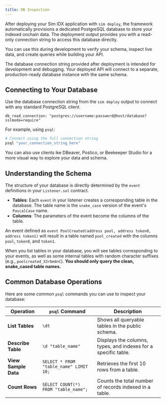```yaml
---
title: DB Inspection
---
```


After deploying your Sim IDX application with `sim deploy`, the framework automatically provisions a dedicated PostgreSQL database to store your indexed onchain data.
The deployment output provides you with a read-only connection string to access this database directly.

You can use this during development to verify your schema, inspect live data, and create queries while building your API.

<Note>
The database connection string provided after deployment is intended for development and debugging.
Your deployed API will connect to a separate, production-ready database instance with the same schema.
</Note>

## Connecting to Your Database

Use the database connection string from the `sim deploy` output to connect with any standard PostgreSQL client.

```
db_read_connection: "postgres://username:password@host/database?sslmode=require"
```

For example, using `psql`:

```bash
# Connect using the full connection string
psql "your_connection_string_here"
```

<Info>
You can also use clients ike DBeaver, Postico, or Beekeeper Studio for a more visual way to explore your data and schema.
</Info>

## Understanding the Schema

The structure of your database is directly determined by the `event` definitions in your `Listener.sol` contract.

*   **Tables**: Each `event` in your listener creates a corresponding table in the database. The table name is the `snake_case` version of the event's `PascalCase` name.
*   **Columns**: The parameters of the event become the columns of the table.

An event defined as `event PoolCreated(address pool, address token0, address token1)` will result in a table named `pool_created` with the columns `pool`, `token0`, and `token1`.

When you list tables in your database, you will see tables corresponding to your events, as well as some internal tables with random character suffixes (e.g., `poolcreated_X3rbm4nC`). **You should only query the clean, snake_cased table names.**

## Common Database Operations

Here are some common `psql` commands you can use to inspect your database:

| Operation              | `psql` Command                             | Description                                                               |
| ---------------------- | ------------------------------------------ | ------------------------------------------------------------------------- |
| **List Tables**        | `\dt`                                      | Shows all queryable tables in the public schema.                          |
| **Describe Table**     | `\d "table_name"`                          | Displays the columns, types, and indexes for a specific table.            |
| **View Sample Data**   | `SELECT * FROM "table_name" LIMIT 10;`     | Retrieves the first 10 rows from a table.                                 |
| **Count Rows**         | `SELECT COUNT(*) FROM "table_name";`       | Counts the total number of records indexed in a table.                    |

